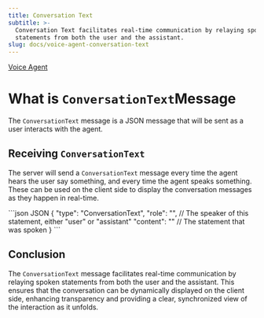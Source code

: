 ```yaml
---
title: Conversation Text
subtitle: >-
  Conversation Text facilitates real-time communication by relaying spoken
  statements from both the user and the assistant.
slug: docs/voice-agent-conversation-text
---
```



[Voice Agent](/docs/voice-agent)

# What is `ConversationText`Message

The `ConversationText` message is a JSON message that will be sent as a user interacts with the agent.

## Receiving `ConversationText`

The server will send a `ConversationText` message every time the agent hears the user say something, and every time the agent speaks something. These can be used on the client side to display the conversation messages as they happen in real-time.

<CodeGroup>
  ```json JSON
  {
    "type": "ConversationText",
    "role": "", // The speaker of this statement, either "user" or "assistant"
    "content": "" // The statement that was spoken
  }
  ```
</CodeGroup>

## Conclusion

The `ConversationText` message facilitates real-time communication by relaying spoken statements from both the user and the assistant. This ensures that the conversation can be dynamically displayed on the client side, enhancing transparency and providing a clear, synchronized view of the interaction as it unfolds.
